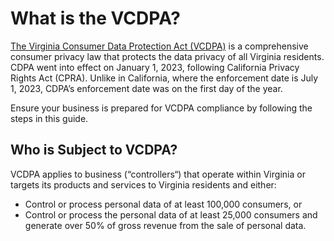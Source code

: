 # What is the VCDPA?

[The Virginia Consumer Data Protection Act (VCDPA)](https://law.lis.virginia.gov/vacodefull/title59.1/chapter53/) is a comprehensive consumer privacy law that protects the data privacy of all Virginia residents. CDPA went into effect on January 1, 2023, following California Privacy Rights Act (CPRA). Unlike in California, where the enforcement date is July 1, 2023, CDPA’s enforcement date was on the first day of the year.

Ensure your business is prepared for VCDPA compliance by following the steps in this guide.


## Who is Subject to VCDPA?

VCDPA applies to business (“controllers“) that operate within Virginia or targets its products and services to Virginia residents and either:

- Control or process personal data of at least 100,000 consumers, or
- Control or process the personal data of at least 25,000 consumers and generate over 50% of gross revenue from the sale of personal data.